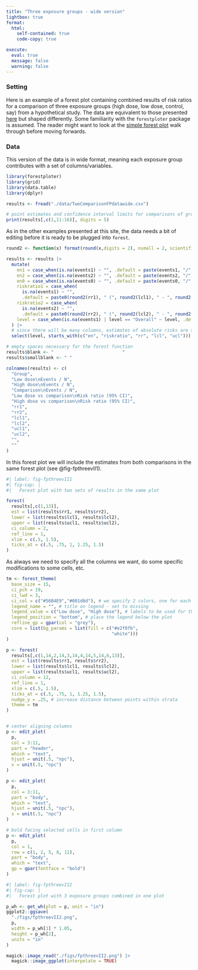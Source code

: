 ```yaml
---
title: "Three exposure groups - wide version"
lightbox: true
format:
  html:
    self-contained: true
    code-copy: true

execute:
  eval: true
  message: false
  warning: false
---
```

### Setting
Here is an example of a forest plot containing combined results of risk ratios for a comparison of three exposure groups (high dose, low dose, control, say) from a hypothetical study. The data are equivalent to those presented [here](ThreeGroupsV1.qmd) but shaped differently. Some familiarity with the `forestploter` package is assumed. The reader might want to look at the [simple forest plot](OneSimplePlot.qmd) walk through before moving forwards.

### Data

This version of the data is in wide format, meaning each exposure group contributes with a set of columns/variables.


```r
library(forestploter)
library(grid)
library(data.table)
library(dplyr)

results <- fread("./data/TwoComparisonFPdatawide.csv")

# point estimates and confidence interval limits for comparisons of groups 1 and 2 against group 0
print(results[,c(1,11:16)], digits = 5)
```

As in the other examples presented at this site, the data needs a bit of editing before it is ready to be plugged into `forest`.

```r
round2 <- function(x) format(round(x,digits = 2), nsmall = 2, scientific = FALSE)

results <- results |>
  mutate(
    en1 = case_when(is.na(events1) ~ "", .default = paste(events1, "/", n1)),
    en2 = case_when(is.na(events2) ~ "", .default = paste(events2, "/", n2)),
    en0 = case_when(is.na(events0) ~ "", .default = paste(events0, "/", n0)),
    riskratio1 = case_when(
      is.na(events1) ~ "",
      .default = paste0(round2(rr1), " (", round2(lcl1), " - ", round2(ucl1), ")")),
    riskratio2 = case_when(
      is.na(events2) ~ "",
      .default = paste0(round2(rr2), " (", round2(lcl2), " - ", round2(ucl2), ")")),
    level = case_when(is.na(events1) | level == "Overall" ~ level, .default = paste(" ", level))
  ) |>
  # since there will be many columns, estimates of absolute risks are suppressed
  select(level, starts_with(c("en", "riskratio", "rr", "lcl", "ucl")))

# empty spaces necessary for the forest function
results$blank <- "                          "
results$smallblank <- " "

colnames(results) <- c(
  "Group",
  "Low dose\nEvents / N",
  "High dose\nEvents / N",
  "Comparison\nEvents / N",
  "Low dose vs comparison\nRisk ratio (95% CI)",
  "High dose vs comparison\nRisk ratio (95% CI)",
  "rr1",
  "rr2",
  "lcl1",
  "lcl2",
  "ucl1",
  "ucl2",
  "",
  ""
)

```

In this forest plot we will include the estimates from both comparisons in the same forest plot (see @fig-fpthreevII1).

```r
#| label: fig-fpthreevII1
#| fig-cap: |
#|   Forest plot with two sets of results in the same plot

forest(
  results[,c(1,13)],
  est = list(results$rr1, results$rr2),
  lower = list(results$lcl1, results$lcl2),
  upper = list(results$ucl1, results$ucl2),
  ci_column = 2,
  ref_line = 1,
  xlim = c(.5, 1.5),
  ticks_at = c(.5, .75, 1, 1.25, 1.5)
)
```

As always we need to specify all the columns we want, do some specific modifications to some cells, etc.

```r
tm <- forest_theme(
  base_size = 15,
  ci_pch = 19,
  ci_lwd = 3,
  ci_col = c("#56B4E9","#001d6d"), # we specify 2 colors, one for each comparison,
  legend_name = "", # title on legend - set to missing
  legend_value = c("Low dose", "High dose"), # labels to be used for the two comparisons
  legend_position = "bottom", # place the legend below the plot
  refline_gp = gpar(col = "grey"),
  core = list(bg_params = list(fill = c("#e2f0fb",
                                        "white")))
)

p <- forest(
  results[,c(1,14,2,14,3,14,4,14,5,14,6,13)],
  est = list(results$rr1, results$rr2),
  lower = list(results$lcl1, results$lcl2),
  upper = list(results$ucl1, results$ucl2),
  ci_column = 12,
  ref_line = 1,
  xlim = c(.5, 1.5),
  ticks_at = c(.5, .75, 1, 1.25, 1.5),
  nudge_y = .25, # increase distance between points within strata
  theme = tm
)


# center aligning columns
p <- edit_plot(
  p,
  col = 3:11,
  part = "header",
  which = "text",
  hjust = unit(.5, "npc"),
  x = unit(.5, "npc")
)

p <- edit_plot(
  p,
  col = 3:11,
  part = "body",
  which = "text",
  hjust = unit(.5, "npc"),
  x = unit(.5, "npc")
)

# bold facing selected cells in first column
p <- edit_plot(
  p,
  col = 1,
  row = c(1, 2, 5, 8, 11),
  part = "body",
  which = "text",
  gp = gpar(fontface = "bold")
)
```

```r
#| label: fig-fpthreevII2
#| fig-cap: |
#|   Forest plot with 3 exposure groups combined in one plot

p_wh <- get_wh(plot = p, unit = "in")
ggplot2::ggsave(
  "./figs/fpthreevII2.png",
  p,
  width = p_wh[1] * 1.05,
  height = p_wh[2],
  units = "in"
)

magick::image_read("./figs/fpthreevII2.png") |>
  magick::image_ggplot(interpolate = TRUE)
```


